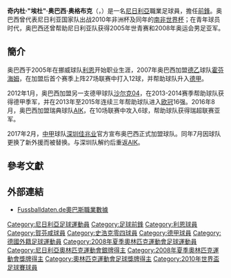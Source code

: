 {{noteta|G1=德甲|G2=Football|G3=uefa
|T=zh-hans:奇内杜·奥巴西;zh-hk:奇內杜·奧巴斯;zh-tw:奇內杜·奧巴西;
|1=zh-hans:奥巴西;zh-hk:奧巴斯;zh-tw:奧巴西;
|2=zh-hans:奥格布克;zh-hk:奧保基;zh-tw:奧格布克;
|3=zh-hans:埃杜;zh-hk:伊度;zh-tw:埃杜;
|4=zh-hans:林恩;zh-hk:利恩;zh-tw:林恩;
}}
{{Infobox football biography
| name                 = 奇内杜·奥巴西<br />Chinedu Obasi
| image                = Chinedu Obasi 20.jpg
| fullname             = Chinedu Ogbuke Obasi<ref>{{cite web | url = https://www.fifa.com/fifa-tournaments/players-coaches/people=200301/index.html | title = Chinedu OGBUKE OBASI | website = FIFA.com | access-date = 20 July 2016 | archive-date = 2017-12-28 | archive-url = https://web.archive.org/web/20171228112322/https://www.fifa.com/fifa-tournaments/players-coaches/people=200301/index.html | dead-url = no }}</ref>
| dateofbirth = {{birth date and age|1986|6|1|}}
| birth_date           = {{birth date and age|1986|6|1|df=y}}
| birth_place          = 奈及利亞[[埃努古|埃努古]]
| height               = {{height|m=1.88}}
| currentclub = [[AIK足球隊|AIK]]
| clubnumber = 10
| position = [[前鋒_(足球)|前鋒]]
| youthyears1   = 1997–2002
| youthclubs1   = River Lane Youth Club Enugu<ref name="Obasi 1">{{cite web | url = http://www.kicker.de/news/fussball/bundesliga/vereine/1-bundesliga/2010-11/1899-hoffenheim-3209/46479/spieler_chinedu-obasi.html | title = Obasi, Chinedu | language = de | publisher = kicker.de | accessdate = 25 February 2011 | archive-date = 2017-02-09 | archive-url = https://web.archive.org/web/20170209194041/http://www.kicker.de/news/fussball/bundesliga/vereine/1-bundesliga/2010-11/1899-hoffenheim-3209/46479/spieler_chinedu-obasi.html | dead-url = no }}</ref>
| youthyears2   = 2002–2004
| youthclubs2   = Enugu Rangers
| youthyears3   = 2004–2005
| youthclubs3   = JC Raiders
| years1   = 2005–2007
| clubs1   = [[利恩足球會|利恩]]
| caps1    = 29
| goals1   = 14
| years2   = 2007–2012
| clubs2   = [[賀芬咸1899體育會|賀芬咸]]
| caps2    = 92
| goals2   = 25
| years3   = 2012
| clubs3   = → [[沙尔克04足球俱乐部|沙尔克04]]
| caps3    = 10
| goals3   = 1
| years4   = 2012–2015
| clubs4   = [[沙尔克04足球俱乐部|沙尔克04]]
| caps4    = 25
| goals4   = 3
| years5   = 2016
| clubs5   = [[AIK足球隊|AIK]]
| caps5    = 10
| goals5   = 6
| years6   = 2017
| clubs6   =  [[深圳市足球俱乐部|深圳]]
| caps6    = 17
| goals6   = 5
| years7   = 2017
| clubs7   =  [[AIK足球隊|AIK]]
| caps7    = 9
| goals7   = 5
| years8   = 2018
| clubs8   =  [[保頓足球會|保頓]]
| goals8   = 0
| caps8    = 0
| years9 = 2018
| clubs9 = [[艾夫斯堡體育會|艾夫斯堡]]
| caps9 = 10
| goals9 = 4
| years10 = 2019–
| clubs10 = [[AIK足球隊|AIK]]
| caps10 = 5
| goals10 = 1
| nationalyears1 = 2005
| nationalteam1  = [[Nigeria_national_under-20_football_team|尼日利亞U20]]
| nationalcaps1  = 8
| nationalgoals1 = 3
| nationalyears2 = 2005–2011
| nationalteam2  = [[尼日利亞國家足球隊|尼日利亞]]
| nationalcaps2  = 18
| nationalgoals2 = 4
| medaltemplates = {{MedalCountry|{{NGR}}}}
{{MedalSport|男子[[足球|足球]]}}{{MedalSilver|[[FIFA_U-20_World_Cup|FIFA World<br> Youth Championship]]|[[2005_FIFA_World_Youth_Championship|2005]]}}
{{MedalSilver|[[2008年夏季奧林匹克運動會|2008年北京]]|[[2008年夏季奧林匹克運動會男子足球比賽|隊際]]}}
{{MedalBronze|[[Africa_Cup_of_Nations|Africa Cup of Nations]]|[[2010_Africa_Cup_of_Nations|2010]]}}
| pcupdate = 
| ntupdate = 
}}

'''奇内杜·"埃杜"·奥巴西·奥格布克'''（{{lang-en|'''Chinedu "Edu" Obasi Ogbuke'''}}，{{bd|1986年|6月1日|catidx=Obasi, Chinedu}}）是一名[[尼日利亞|尼日利亞]]職業足球員，擔任[[前鋒_(足球)|前鋒]]。奥巴西曾代表尼日利亚国家队出战2010年非洲杯及同年的[[南非世界杯|南非世界杯]]；在青年球员时代，奥巴西还曾帮助尼日利亚队获得2005年世青赛和2008年奥运会男足亚军。

== 簡介 ==
奥巴西于2005年在挪威球队[[利恩|利恩]]开始职业生涯，2007年奥巴西加盟[[德乙|德乙]]球队[[霍芬海姆足球俱乐部|霍芬海姆]]，在加盟后首个赛季上阵27场联赛中打入12球，并帮助球队升入[[德甲|德甲]]。

2012年1月，奥巴西加盟另一支德甲球队[[沙尔克04|沙尔克04]]，在2013-2014赛季帮助球队获得德甲季军，并在2013年至2015年连续三年帮助球队进入[[欧冠|欧冠]]16强。2016年8月，奥巴西加盟瑞典球队[[AIK足球隊|AIK]]，在10场联赛中攻入6球，帮助球队获得瑞超联赛亚军。

2017年2月，[[中甲|中甲]]球队[[深圳佳兆业|深圳佳兆业]]官方宣布奥巴西正式加盟球队。同年7月因球队更换了新外援而被替换。与深圳队解约后重返[[AIK足球隊|AIK]]。

== 參考文獻 ==
{{reflist}}

== 外部連結 ==
* [http://www.fussballdaten.de/spieler/ogbukechinedu/ Fussballdaten.de奧巴斯職業數據]{{Wayback|url=http://www.fussballdaten.de/spieler/ogbukechinedu/ |date=20081207035929 }} {{de icon}}

{{2017年中甲分类名单深圳}}
{{2008年奧運會男子足球尼日利亞參賽名單}}
{{2010年世界盃足球賽尼日利亞參賽名單}}

{{DEFAULTSORT:Obasi, Chinedu}}
[[Category:尼日利亞足球運動員|Category:尼日利亞足球運動員]]
[[Category:足球前鋒|Category:足球前鋒]]
[[Category:利恩球員|Category:利恩球員]]
[[Category:賀芬咸球員|Category:賀芬咸球員]]
[[Category:史浩克零四球員|Category:史浩克零四球員]]
[[Category:德甲球員|Category:德甲球員]]
[[Category:德國外籍足球運動員|Category:德國外籍足球運動員]]
[[Category:2008年夏季奧林匹克運動會足球運動員|Category:2008年夏季奧林匹克運動會足球運動員]]
[[Category:尼日利亞奧林匹克運動會銀牌得主|Category:尼日利亞奧林匹克運動會銀牌得主]]
[[Category:2008年夏季奧林匹克運動會獎牌得主|Category:2008年夏季奧林匹克運動會獎牌得主]]
[[Category:奧林匹克運動會足球獎牌得主|Category:奧林匹克運動會足球獎牌得主]]
[[Category:2010年世界盃足球賽球員|Category:2010年世界盃足球賽球員]]